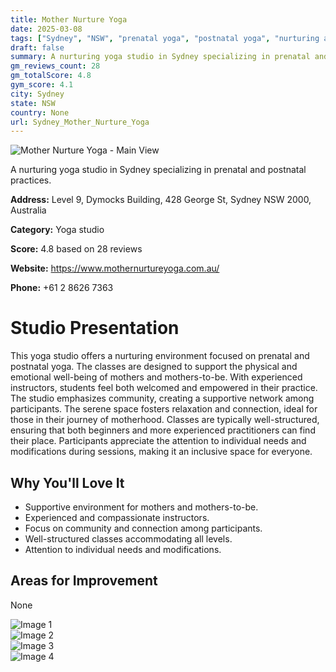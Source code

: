 ```yaml
---
title: Mother Nurture Yoga
date: 2025-03-08
tags: ["Sydney", "NSW", "prenatal yoga", "postnatal yoga", "nurturing atmosphere", "community-focused", "Sydney"]  
draft: false
summary: A nurturing yoga studio in Sydney specializing in prenatal and postnatal practices.
gm_reviews_count: 28
gm_totalScore: 4.8
gym_score: 4.1
city: Sydney
state: NSW
country: None
url: Sydney_Mother_Nurture_Yoga
---
```


<div className="aspect-[16/9] relative my-8">
  <img 
    src="https://lh5.googleusercontent.com/p/AF1QipOnXZXudRUpp6mwxyhxZnjd18lSGpG9WG__iMmy=w1920-h1080-k-no"
    alt="Mother Nurture Yoga - Main View"
    className="object-cover absolute inset-0 w-full h-full rounded-lg"
  />
</div>

A nurturing yoga studio in Sydney specializing in prenatal and postnatal practices.

**Address:** Level 9, Dymocks Building, 428 George St, Sydney NSW 2000, Australia

**Category:** Yoga studio

**Score:** 4.8 based on 28 reviews

**Website:** https://www.mothernurtureyoga.com.au/

**Phone:** +61 2 8626 7363

# Studio Presentation

This yoga studio offers a nurturing environment focused on prenatal and postnatal yoga. The classes are designed to support the physical and emotional well-being of mothers and mothers-to-be. With experienced instructors, students feel both welcomed and empowered in their practice. The studio emphasizes community, creating a supportive network among participants. The serene space fosters relaxation and connection, ideal for those in their journey of motherhood.
Classes are typically well-structured, ensuring that both beginners and more experienced practitioners can find their place. Participants appreciate the attention to individual needs and modifications during sessions, making it an inclusive space for everyone.

## Why You'll Love It

- Supportive environment for mothers and mothers-to-be.
- Experienced and compassionate instructors.
- Focus on community and connection among participants.
- Well-structured classes accommodating all levels.
- Attention to individual needs and modifications.

## Areas for Improvement

None

<div className="grid grid-cols-1 xl:grid-cols-2 gap-4 my-8">
<div className="aspect-[4/3] relative"><img src="https://lh3.googleusercontent.com/p/AF1QipOUpqU83XtJJmpyjUUK9ILmeZsxptLb04vkdAKS=w1920-h1080-k-no" alt="Image 1" className="object-cover absolute inset-0 w-full h-full rounded-lg" /></div>
<div className="aspect-[4/3] relative"><img src="https://lh5.googleusercontent.com/p/AF1QipNx5BQbiSKgoYoaKC2BBG3bHDgeMsiD-u47r8I6=w1920-h1080-k-no" alt="Image 2" className="object-cover absolute inset-0 w-full h-full rounded-lg" /></div>
<div className="aspect-[4/3] relative"><img src="https://lh5.googleusercontent.com/p/AF1QipOfyppy4sSpMF0L6Qm_I1RdZn8v6BB7IFxmJaPz=w1920-h1080-k-no" alt="Image 3" className="object-cover absolute inset-0 w-full h-full rounded-lg" /></div>
<div className="aspect-[4/3] relative"><img src="https://lh5.googleusercontent.com/p/AF1QipNxPezDHjHHnIfOEOB-9jbd-Lh3FyPH1ozvMwUk=w1920-h1080-k-no" alt="Image 4" className="object-cover absolute inset-0 w-full h-full rounded-lg" /></div>
</div>